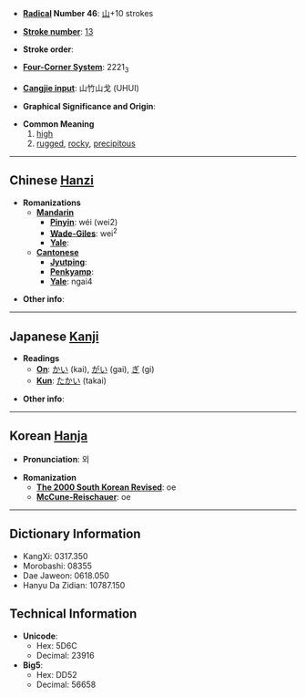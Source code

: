 * '''[[Wiktionary:Chinese radical index| Radical]] Number 46''': [[Wiktionary:Chinese radical index 山|山]]+10 strokes

* '''[[Wiktionary:Chinese total strokes index|Stroke number]]''': [[Wiktionary:Chinese total strokes index 13|13]]

* '''Stroke order''': 

* '''[[Wiktionary:Chinese four corner index|Four-Corner System]]''': 2221<sub>3</sub>

* '''[[Wiktionary:Chinese Cangjie index|Cangjie input]]''': 山竹山戈 (UHUI)

* '''Graphical Significance and Origin''': 

* '''Common Meaning'''
*#[[high]]
*# [[rugged]], [[rocky]], [[precipitous]]

----

== Chinese [[Hanzi]] ==

* '''Romanizations'''
** '''[[Mandarin]]'''
*** '''[[Pinyin]]''': wéi (wei2)
*** '''[[Wade-Giles]]''': wei<sup>2</sup>
*** '''[[Yale]]''': 
** '''[[Cantonese]]'''
*** '''[[Jyutping]]''':
*** '''[[Penkyamp]]''': 
*** '''[[Yale]]''': ngai4

* '''Other info''': 

----

== Japanese [[Kanji]] ==

* '''Readings'''
** '''[[On]]''': [[かい]] (kai), [[がい]] (gai), [[ぎ]] (gi)
** '''[[Kun]]''': [[たかい]] (takai)

* '''Other info''':  

----

== Korean [[Hanja]] ==

* '''Pronunciation''': 외

* '''Romanization'''
** '''[[The 2000 South Korean Revised Romanization|The 2000 South Korean Revised]]''': oe
** '''[[McCune-Reischauer]]''': oe

----

== Dictionary Information ==

* KangXi: 0317.350
* Morobashi: 08355
* Dae Jaweon: 0618.050
* Hanyu Da Zidian: 10787.150

== Technical Information ==

* '''Unicode''':
** Hex: 5D6C
** Decimal: 23916
* '''Big5''':
** Hex: DD52
** Decimal: 56658